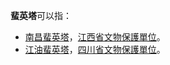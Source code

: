 '''蜚英塔'''可以指：
*[[南昌蜚英塔|南昌蜚英塔]]，[[江西省文物保護單位|江西省文物保護單位]]。
*[[江油蜚英塔|江油蜚英塔]]，[[四川省文物保護單位|四川省文物保護單位]]。

{{disambig|cat=三字建築物消歧義}}
